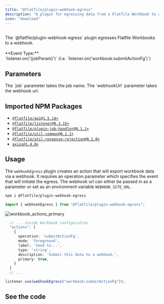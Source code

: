 ```yaml
---
title: "@flatfile/plugin-webhook-egress"
description: "A plugin for egressing data from a Flatfile Workbook to a webhook."
icon: "download"
---
```


<CardGroup cols={1}>
  <Card title="@flatfile/plugin-webhook-egress" icon="download">
    <br />
    The `@flatfile/plugin-webhook-egress` plugin egresses Flatfile Workbooks to a
    webhook.
    <br />
    <br />
    **Event Type:**
    <br />
    `listener.on('{jobParam}')` (i.e. `listener.on('workbook:submitActionFg')`)
  </Card>
</CardGroup>

## Parameters

<ParamField path="job" type="string" required>
  The `job` parameter takes the job name.
</ParamField>

<ParamField path="webhookUrl" type="string">
  The `webhookUrl` parameter takes the webhook url.
</ParamField>

## Imported NPM Packages

- [`@flatfile/api@1.5.14+`](https://www.npmjs.com/package/@flatfile/api)
- [`@flatfile/listener@0.3.15+`](https://www.npmjs.com/package/@flatfile/listener)
- [`@flatfile/plugin-job-handler@0.1.1+`](https://www.npmjs.com/package/@flatfile/plugin-job-handler)
- [`@flatfile/util-common@0.1.1+`](https://www.npmjs.com/package/@flatfile/util-common)
- [`@flatfile/util-response-rejection@0.1.0+`](https://www.npmjs.com/package/@flatfile/util-response-rejection)
- [`axios@1.4.0+`](https://www.npmjs.com/package/axios)

## Usage

The `webhookEgress` plugin creates an action that will export workbook data via a webhook.
It requires an operation parameter which specifies the event that will initiate the egress. The
webhook url can either be passed in as a parameter or set as an environment variable `WEBHOOK_SITE_URL`.

```bash install
npm i @flatfile/plugin-webhook-egress
```

```ts import
import { webhookEgress } from "@flatfile/plugin-webhook-egress";
```

![workbook_actions_primary](https://github.com/FlatFilers/Guides/assets/19697744/c747495a-19e9-4333-88f3-e94239cfe47b)

```ts workbook.config.json
  // ... inside Workbook configuration
  "actions": [
    {
      operation: 'submitActionFg',
      mode: 'foreground',
      label: 'Send to...',
      type: 'string',
      description: 'Submit this data to a webhook.',
      primary: true,
    }
  ]
  // ...
```

```ts listener.js
listener.use(webhookEgress("workbook:submitActionFg"));
```

## See the code

<CardGroup cols={2}>
  <Card
    title="@flatfile/plugin-webhook-egress"
    href="https://github.com/FlatFilers/flatfile-plugins/tree/main/plugins/webhook-egress"
    icon="github"
  ></Card>
</CardGroup>
